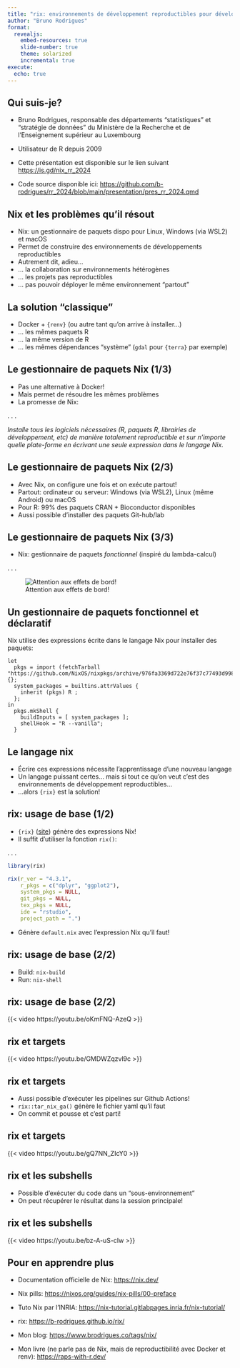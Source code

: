 ```yaml
---
title: "rix: environnements de développement reproductibles pour développeurs R"
author: "Bruno Rodrigues"
format:
  revealjs:
    embed-resources: true
    slide-number: true
    theme: solarized
    incremental: true
execute:
  echo: true
---
```


## Qui suis-je?

- Bruno Rodrigues, responsable des départements "statistiques" et "stratégie de données" du Ministère 
  de la Recherche et de l’Enseignement supérieur au Luxembourg

- Utilisateur de R depuis 2009

- Cette présentation est disponible sur le lien suivant [https://is.gd/nix_rr_2024](https://is.gd/nix_rr_2024)

- Code source disponible ici: [https://github.com/b-rodrigues/rr_2024/blob/main/presentation/pres_rr_2024.qmd](https://github.com/b-rodrigues/rr_2024/blob/main/presentation/pres_rr_2024.qmd)

## Nix et les problèmes qu'il résout

- Nix: un gestionnaire de paquets dispo pour Linux, Windows (via WSL2) et macOS
- Permet de construire des environnements de développements reproductibles
- Autrement dit, adieu...
- ... la collaboration sur environnements hétérogènes
- ... les projets pas reproductibles
- ... pas pouvoir déployer le même environnement "partout"

## La solution "classique"

- Docker + `{renv}` (ou autre tant qu'on arrive à installer...)
- ... les mêmes paquets R
- ... la même version de R
- ... les mêmes dépendances "système" (`gdal` pour `{terra}` par exemple)

## Le gestionnaire de paquets Nix (1/3)

- Pas une alternative à Docker!
- Mais permet de résoudre les mêmes problèmes
- La promesse de Nix:

. . .

*Installe tous les logiciels nécessaires (R, paquets R, librairies de développement,
etc) de manière totalement reproductible et sur n'importe quelle plate-forme en écrivant
une seule expression dans le langage Nix.*

## Le gestionnaire de paquets Nix (2/3)

- Avec Nix, on configure une fois et on exécute partout!
- Partout: ordinateur ou serveur: Windows (via WSL2), Linux (même Android) ou macOS
- Pour R: 99% des paquets CRAN + Bioconductor disponibles
- Aussi possible d'installer des paquets Git-hub/lab

## Le gestionnaire de paquets Nix (3/3)

- Nix: gestionnaire de paquets *fonctionnel* (inspiré du lambda-calcul)

. . .

![Attention aux effets de bord!](img/procedural_vs_fonctional.png)

## Un gestionnaire de paquets fonctionnel et déclaratif

Nix utilise des expressions écrite dans le langage Nix pour installer des paquets:

```
let
  pkgs = import (fetchTarball "https://github.com/NixOS/nixpkgs/archive/976fa3369d722e76f37c77493d99829540d43845.tar.gz") {};
  system_packages = builtins.attrValues {
    inherit (pkgs) R ;
  };
in
  pkgs.mkShell {
    buildInputs = [ system_packages ];
    shellHook = "R --vanilla";
  }
```


## Le langage nix

- Écrire ces expressions nécessite l'apprentissage d'une nouveau langage
- Un langage puissant certes... mais si tout ce qu'on veut c'est des environnements de développement reproductibles...
- ...alors `{rix}` est la solution!

## rix: usage de base (1/2)

- `{rix}` ([site](https://b-rodrigues.github.io/rix/index.html)) génère des expressions Nix!
- Il suffit d'utiliser la fonction `rix()`:

. . .

```r
library(rix)

rix(r_ver = "4.3.1",
    r_pkgs = c("dplyr", "ggplot2"),
    system_pkgs = NULL,
    git_pkgs = NULL,
    tex_pkgs = NULL,
    ide = "rstudio",
    project_path = ".")
```

- Génère `default.nix` avec l'expression Nix qu'il faut!

## rix: usage de base (2/2)

- Build: `nix-build`
- Run: `nix-shell`

## rix: usage de base (2/2)

{{< video https://youtu.be/oKmFNQ-AzeQ >}}

## rix et targets

{{< video https://youtu.be/GMDWZqzvl9c >}}

## rix et targets

- Aussi possible d'exécuter les pipelines sur Github Actions!
- `rix::tar_nix_ga()` génère le fichier yaml qu'il faut
- On commit et pousse et c'est parti!

## rix et targets

{{< video https://youtu.be/gQ7NN_ZIcY0 >}}


## rix et les subshells

- Possible d'exécuter du code dans un "sous-environnement"
- On peut récupérer le résultat dans la session principale!

## rix et les subshells

{{< video https://youtu.be/bz-A-uS-cIw >}}

## Pour en apprendre plus

- Documentation officielle de Nix: [https://nix.dev/](https://nix.dev/)

- Nix pills: [https://nixos.org/guides/nix-pills/00-preface](https://nixos.org/guides/nix-pills/00-preface)

- Tuto Nix par l'INRIA: [https://nix-tutorial.gitlabpages.inria.fr/nix-tutorial/](https://nix-tutorial.gitlabpages.inria.fr/nix-tutorial/)

- rix: [https://b-rodrigues.github.io/rix/](https://b-rodrigues.github.io/rix/)

- Mon blog: [https://www.brodrigues.co/tags/nix/](https://www.brodrigues.co/tags/nix/)

- Mon livre (ne parle pas de Nix, mais de reproductibilité avec Docker et renv): [https://raps-with-r.dev/](https://raps-with-r.dev/)
